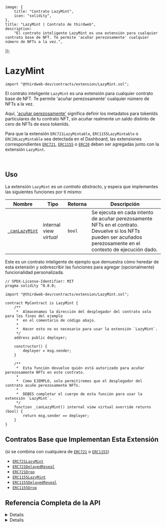 
	image: {
		title: "Contrato LazyMint",
		icon: "solidity",
	},
	title: "LazyMint | Contrato de thirdweb",
	description:
		"El contrato inteligente LazyMint es una extensión para cualquier contrato base de NFT. Te permite 'acuñar perezosamente' cualquier número de NFTs a la vez.",
});

# LazyMint

```solidity
import "@thirdweb-dev/contracts/extension/LazyMint.sol";
```

El contrato inteligente `LazyMint` es una extensión para cualquier contrato base de NFT. Te permite 'acuñar perezosamente' cualquier número de NFTs a la vez.

Aquí, ['acuñar perezosamente'](/glossary/lazy-minting) significa definir los metadatos para tokenIds particulares de tu contrato NFT, sin acuñar realmente un saldo distinto de cero de NFTs de esos tokenIds.

<Callout title="info" variant="info">

Para que la extensión `ERC721LazyMintable`, `ERC1155LazyMintable` o `ERC20LazyMintable` sea detectada
en el Dashboard, las extensiones correspondientes [`ERC721`](/contracts/build/extensions/erc-721/ERC721), [`ERC1155`](/contracts/build/extensions/erc-1155/ERC1155) o [`ERC20`](/contracts/build/extensions/erc-20/ERC20) deben ser agregadas junto con
la extensión `LazyMint`.

</Callout>


<br />

<GithubButtonLink href="https://github.com/thirdweb-dev/contracts/blob/main/contracts/extension/LazyMint.sol" />

## Uso

La extensión `LazyMint` es un _contrato abstracto_, y espera que implementes las siguientes funciones por ti mismo:

| Nombre                                                                      | Tipo                    | Retorna | Descripción                                                                                                                      |
| --------------------------------------------------------------------------- | ----------------------- | ------- | -------------------------------------------------------------------------------------------------------------------------------- |
| [`_canLazyMint`](/contracts/build/extensions/general/LazyMint#_canlazymint) | internal view _virtual_ | `bool`  | Se ejecuta en cada intento de acuñar perezosamente NFTs en el contrato. Devuelve si los NFTs pueden ser acuñados perezosamente en el contexto de ejecución dado. |

Este es un contrato inteligente de ejemplo que demuestra cómo heredar de esta extensión y sobrescribir las funciones para agregar (opcionalmente) funcionalidad personalizada.

```solidity
// SPDX-License-Identifier: MIT
pragma solidity ^0.8.0;

import "@thirdweb-dev/contracts/extension/LazyMint.sol";

contract MyContract is LazyMint {
    /**
     *  Almacenamos la dirección del desplegador del contrato solo para los fines del ejemplo
     *  en el comentario de código abajo.
     *
     *  Hacer esto no es necesario para usar la extensión `LazyMint`.
     */
    address public deployer;

    constructor() {
        deployer = msg.sender;
    }

    /**
     *  Esta función devuelve quién está autorizado para acuñar perezosamente NFTs en este contrato.
     *
     *  Como EJEMPLO, solo permitiremos que el desplegador del contrato acuñe perezosamente NFTs.
     *
     *  DEBES completar el cuerpo de esta función para usar la extensión `LazyMint`.
     */
    function _canLazyMint() internal view virtual override returns (bool) {
        return msg.sender == deployer;
    }
}
```

## Contratos Base que Implementan Esta Extensión

(si se combina con cualquiera de [`ERC721`](/contracts/build/extensions/erc-721/ERC721) o [`ERC1155`](/contracts/build/extensions/erc-1155/ERC1155))

- [`ERC721LazyMint`](/contracts/build/base-contracts/erc-721/lazy-mint)
- [`ERC721DelayedReveal`](/contracts/build/base-contracts/erc-721/delayed-reveal)
- [`ERC721Drop`](/contracts/build/base-contracts/erc-721/drop)
- [`ERC1155LazyMint`](/contracts/build/base-contracts/erc-1155/lazy-mint)
- [`ERC1155DelayedReveal`](/contracts/build/base-contracts/erc-1155/delayed-reveal)
- [`ERC1155Drop`](/contracts/build/base-contracts/erc-1155/drop)

## Referencia Completa de la API

<Details summary="lazyMint">

```solidity
function lazyMint(
    uint256 amount,
    string calldata baseURIForTokens,
    bytes calldata extraData
) external returns (uint256 batchId);
```

- Acuña perezosamente una cantidad dada de NFTs.
- Parámetro `amount`: El número de NFTs a acuñar perezosamente.
- Parámetro `baseURIForTokens`: La URI base para los 'n' NFTs que se están acuñando perezosamente, donde los metadatos de cada uno de esos NFTs son `baseURIForTokens/tokenId`.
- Parámetro `extraData`: Datos adicionales en bytes que serán utilizados a discreción del contrato.

</Details>

<Details summary="_canLazyMint">

```solidity
function _canLazyMint() internal view virtual returns (bool);
```

- Se ejecuta en cada llamada a la función `lazyMint`.
- Devuelve si los NFTs pueden ser acuñados perezosamente en el contexto de ejecución dado.
- Por ejemplo, esta función puede verificar si la billetera que llama a `lazyMint` es el propietario del contrato, y hacer cumplir que solo el propietario pueda llamar exitosamente a `lazyMint`.

</Details>
